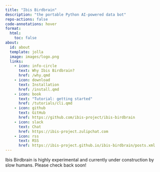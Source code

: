 ```yaml
---
title: "Ibis Birdbrain"
description: "the portable Python AI-powered data bot"
repo-actions: false
code-annotations: hover
format:
  html:
    toc: false
about:
  id: about
  template: jolla
  image: images/logo.png
  links:
    - icon: info-circle
      text: Why Ibis Birdbrain?
      href: /why.qmd
    - icon: download
      text: Installation
      href: /install.qmd
    - icon: book
      text: "Tutorial: getting started"
      href: /tutorials/cli.qmd
    - icon: github
      text: GitHub
      href: https://github.com/ibis-project/ibis-birdbrain
    - icon: slack
      text: Chat
      href: https://ibis-project.zulipchat.com
    - icon: rss
      text: RSS
      href: https://ibis-project.github.io/ibis-birdbrain/posts.xml
---
```


::: {#about}
:::

::: {.callout-warning}
Ibis Birdbrain is highly experimental and currently under construction by slow humans. Please check back soon!
:::
